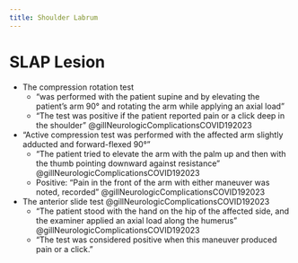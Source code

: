 ```yaml
---
title: Shoulder Labrum
---
```



# SLAP Lesion

- The compression rotation test 
    - "was performed with the patient supine and by elevating the patient’s arm 90° and rotating the arm while applying an axial load"
    - "The test was positive if the patient reported pain or a click deep in the shoulder" @gillNeurologicComplicationsCOVID192023
- "Active compression test was performed with the affected arm slightly adducted and forward-flexed 90°"
    - "The patient tried to elevate the arm with the palm up and then with the thumb pointing downward against resistance" @gillNeurologicComplicationsCOVID192023
    - Positive: "Pain in the front of the arm with either maneuver was noted, recorded" @gillNeurologicComplicationsCOVID192023
- The anterior slide test @gillNeurologicComplicationsCOVID192023
    - "The patient stood with the hand on the hip of the affected side, and the examiner applied an axial load along the humerus" @gillNeurologicComplicationsCOVID192023
    - "The test was considered positive when this maneuver produced pain or a click."